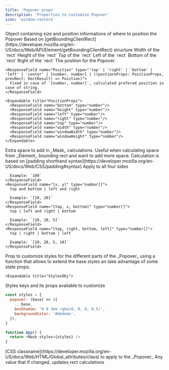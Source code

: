 ```yaml
---
title: 'Popover props'
description: 'Properties to customize Popover'
icon: 'window-restore'
---
```


<ResponseField name="sizes" type="RectResult" required>
  Object containing size and position informations of where to position the Popover
  <Expandable title="RectResult">
    Based on [getBoundingClientRect](https://developer.mozilla.org/en-US/docs/Web/API/Element/getBoundingClientRect) structure
    <ResponseField name="width?" type="number">
      Width of the `rect`
    </ResponseField>
    <ResponseField name="height?" type="number">
      Height of the `rect`
    </ResponseField>
    <ResponseField name="top?" type="number">
      Top of the `rect`
    </ResponseField>
    <ResponseField name="left?" type="number">
      Left of the `rect`
    </ResponseField>
    <ResponseField name="bottom?" type="number">
      Bottom of the `rect`
    </ResponseField>
    <ResponseField name="right?" type="number">
      Right of the `rect`
    </ResponseField>

  </Expandable>
</ResponseField>

<ResponseField name="position" type="Position">
  The position for the Popover.

  <Expandable title="Position">
    
    <ResponseField name="Position" type="'top' | 'right' | 'bottom' | 'left' | 'center' | [number, number] | ((postionsProps: PositionProps, prevRect: RectResult) => Position)">
      Fixed in case of `[number, number]`, calculated prefered position in case of string.
    </ResponseField>

    <Expandable title="PositionProps">
      <ResponseField name="bottom" type="number"/>
      <ResponseField name="height" type="number"/>
      <ResponseField name="left" type="number"/>
      <ResponseField name="right" type="number"/>
      <ResponseField name="top" type="number"/>
      <ResponseField name="width" type="number"/>
      <ResponseField name="windowWidth" type="number"/>
      <ResponseField name="windowHeight" type="number"/>
    </Expandable>

  </Expandable>
</ResponseField>

<ResponseField name="padding?" type="number | number[]">
  Extra space to add in _Mask_ calculations. Useful when calculating space from
  _Element_ bounding rect and want to add more space.

  <Expandable title="space calculation">
  Calculation is based on [padding shorthand syntax](https://developer.mozilla.org/en-US/docs/Web/CSS/padding#syntax)
    <ResponseField name="value" type="number">
      Apply to all four sides

      Example: `100`
    </ResponseField>
    <ResponseField name="[x, y]" type="number[]">
      top and bottom | left and right

      Example: `[10, 20]`
    </ResponseField>
    <ResponseField name="[top, x, bottom]" type="number[]">
      top | left and right | bottom

      Example: `[10, 20, 5]`
    </ResponseField>
    <ResponseField name="[top, right, bottom, left]" type="number[]">
      top | right | bottom | left

      Example: `[10, 20, 5, 10]`
    </ResponseField>

  </Expandable>

</ResponseField>

<ResponseField name="styles?" type="StylesObj">
  Prop to customize styles for the different parts of the _Popover_ using a
  function that allows to extend the base styles an take advantage of some state
  props.

    <Expandable title="StylesObj">

Styles keys and its props available to customize

<ResponseField name="popover" />

  </Expandable>

  <Expandable title="Example">

```js
const styles = {
  popover: (base) => ({
    ...base,
    boxShadow: '0 0 3em rgba(0, 0, 0, 0.5)',
    backgroundColor: '#dedede',
  }),
}

function App() {
  return <Mask styles={styles} />
}
```

  </Expandable>
</ResponseField>

<ResponseField name="className?" type="string">
  [CSS
  classname](https://developer.mozilla.org/en-US/docs/Web/HTML/Global_attributes/class)
  to apply to the _Popover_
</ResponseField>

<ResponseField name="refresher?" type="any">
  Any value that if changed, updates rect calculations
</ResponseField>
